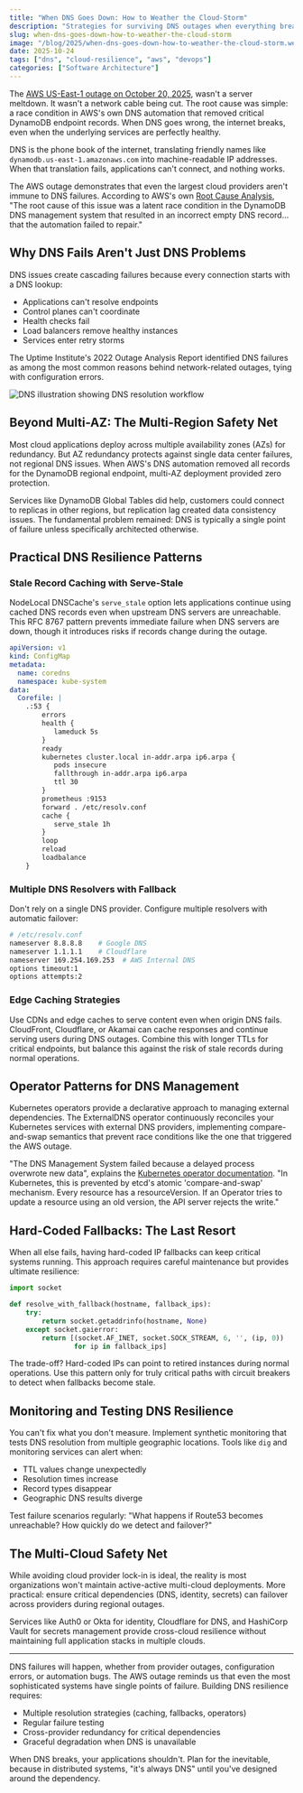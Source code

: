 ```yaml
---
title: "When DNS Goes Down: How to Weather the Cloud-Storm"
description: "Strategies for surviving DNS outages when everything breaks."
slug: when-dns-goes-down-how-to-weather-the-cloud-storm
image: "/blog/2025/when-dns-goes-down-how-to-weather-the-cloud-storm.webp"
date: 2025-10-24
tags: ["dns", "cloud-resilience", "aws", "devops"]
categories: ["Software Architecture"]
---
```


The [AWS US-East-1 outage on October 20, 2025](https://x.com/andre_banandre/status/1980195623795400839), wasn't a server meltdown. It wasn't a network cable being cut. The root cause was simple: a race condition in AWS's own DNS automation that removed critical DynamoDB endpoint records. When DNS goes wrong, the internet breaks, even when the underlying services are perfectly healthy.

DNS is the phone book of the internet, translating friendly names like `dynamodb.us-east-1.amazonaws.com` into machine-readable IP addresses. When that translation fails, applications can't connect, and nothing works.

The AWS outage demonstrates that even the largest cloud providers aren't immune to DNS failures. According to AWS's own [Root Cause Analysis](https://aws.amazon.com/message/101925/), "The root cause of this issue was a latent race condition in the DynamoDB DNS management system that resulted in an incorrect empty DNS record... that the automation failed to repair."

## Why DNS Fails Aren't Just DNS Problems

DNS issues create cascading failures because every connection starts with a DNS lookup:
- Applications can't resolve endpoints
- Control planes can't coordinate
- Health checks fail
- Load balancers remove healthy instances
- Services enter retry storms

The Uptime Institute's 2022 Outage Analysis Report identified DNS failures as among the most common reasons behind network-related outages, tying with configuration errors.

![DNS illustration showing DNS resolution workflow](/blog/2025/designing-around-third-party-dns-dependencies_dns.jpg)

## Beyond Multi-AZ: The Multi-Region Safety Net

Most cloud applications deploy across multiple availability zones (AZs) for redundancy. But AZ redundancy protects against single data center failures, not regional DNS issues. When AWS's DNS automation removed all records for the DynamoDB regional endpoint, multi-AZ deployment provided zero protection.

Services like DynamoDB Global Tables did help, customers could connect to replicas in other regions, but replication lag created data consistency issues. The fundamental problem remained: DNS is typically a single point of failure unless specifically architected otherwise.

## Practical DNS Resilience Patterns

### Stale Record Caching with Serve-Stale

NodeLocal DNSCache's `serve_stale` option lets applications continue using cached DNS records even when upstream DNS servers are unreachable. This RFC 8767 pattern prevents immediate failure when DNS servers are down, though it introduces risks if records change during the outage.

```yaml
apiVersion: v1
kind: ConfigMap
metadata:
  name: coredns
  namespace: kube-system
data:
  Corefile: |
    .:53 {
        errors
        health {
           lameduck 5s
        }
        ready
        kubernetes cluster.local in-addr.arpa ip6.arpa {
           pods insecure
           fallthrough in-addr.arpa ip6.arpa
           ttl 30
        }
        prometheus :9153
        forward . /etc/resolv.conf
        cache {
           serve_stale 1h
        }
        loop
        reload
        loadbalance
    }
```

### Multiple DNS Resolvers with Fallback

Don't rely on a single DNS provider. Configure multiple resolvers with automatic failover:

```bash
# /etc/resolv.conf
nameserver 8.8.8.8    # Google DNS
nameserver 1.1.1.1    # Cloudflare  
nameserver 169.254.169.253  # AWS Internal DNS
options timeout:1
options attempts:2
```

### Edge Caching Strategies

Use CDNs and edge caches to serve content even when origin DNS fails. CloudFront, Cloudflare, or Akamai can cache responses and continue serving users during DNS outages. Combine this with longer TTLs for critical endpoints, but balance this against the risk of stale records during normal operations.

## Operator Patterns for DNS Management

Kubernetes operators provide a declarative approach to managing external dependencies. The ExternalDNS operator continuously reconciles your Kubernetes services with external DNS providers, implementing compare-and-swap semantics that prevent race conditions like the one that triggered the AWS outage.

"The DNS Management System failed because a delayed process overwrote new data", explains the [Kubernetes operator documentation](https://kubernetes.io/docs/concepts/extend-kubernetes/operator/). "In Kubernetes, this is prevented by etcd's atomic 'compare-and-swap' mechanism. Every resource has a resourceVersion. If an Operator tries to update a resource using an old version, the API server rejects the write."

## Hard-Coded Fallbacks: The Last Resort

When all else fails, having hard-coded IP fallbacks can keep critical systems running. This approach requires careful maintenance but provides ultimate resilience:

```python
import socket

def resolve_with_fallback(hostname, fallback_ips):
    try:
        return socket.getaddrinfo(hostname, None)
    except socket.gaierror:
        return [(socket.AF_INET, socket.SOCK_STREAM, 6, '', (ip, 0)) 
                for ip in fallback_ips]
```

The trade-off? Hard-coded IPs can point to retired instances during normal operations. Use this pattern only for truly critical paths with circuit breakers to detect when fallbacks become stale.

## Monitoring and Testing DNS Resilience

You can't fix what you don't measure. Implement synthetic monitoring that tests DNS resolution from multiple geographic locations. Tools like `dig` and monitoring services can alert when:
- TTL values change unexpectedly
- Resolution times increase
- Record types disappear
- Geographic DNS results diverge

Test failure scenarios regularly: "What happens if Route53 becomes unreachable? How quickly do we detect and failover?"

## The Multi-Cloud Safety Net

While avoiding cloud provider lock-in is ideal, the reality is most organizations won't maintain active-active multi-cloud deployments. More practical: ensure critical dependencies (DNS, identity, secrets) can failover across providers during regional outages.

Services like Auth0 or Okta for identity, Cloudflare for DNS, and HashiCorp Vault for secrets management provide cross-cloud resilience without maintaining full application stacks in multiple clouds.

---

DNS failures will happen, whether from provider outages, configuration errors, or automation bugs. The AWS outage reminds us that even the most sophisticated systems have single points of failure. Building DNS resilience requires:
- Multiple resolution strategies (caching, fallbacks, operators)
- Regular failure testing
- Cross-provider redundancy for critical dependencies
- Graceful degradation when DNS is unavailable

When DNS breaks, your applications shouldn't. Plan for the inevitable, because in distributed systems, "it's always DNS" until you've designed around the dependency.